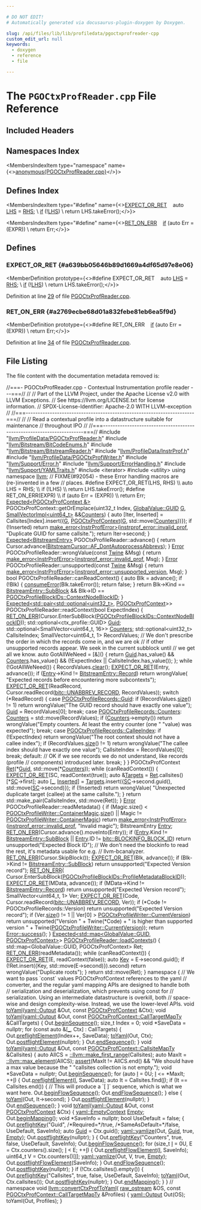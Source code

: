 ```yaml
---

# DO NOT EDIT!
# Automatically generated via docusaurus-plugin-doxygen by Doxygen.

slug: /api/files/lib/lib/profiledata/pgoctxprofreader-cpp
custom_edit_url: null
keywords:
  - doxygen
  - reference
  - file

---
```





# The `PGOCtxProfReader.cpp` File Reference

<DoxygenPage pluginConfig={pluginConfig}>



## Included Headers

<IncludesList>
<IncludesListItem
  filePath="llvm/ProfileData/PGOCtxProfReader.h"
  permalink="/docs/api/files/include/include/llvm/include/llvm/profiledata/pgoctxprofreader-h"
  isLocal="true" />
<IncludesListItem
  filePath="llvm/Bitstream/BitCodeEnums.h"
  permalink="/docs/api/files/include/include/llvm/include/llvm/bitstream/bitcodeenums-h"
  isLocal="true" />
<IncludesListItem
  filePath="llvm/Bitstream/BitstreamReader.h"
  permalink="/docs/api/files/include/include/llvm/include/llvm/bitstream/bitstreamreader-h"
  isLocal="true" />
<IncludesListItem
  filePath="llvm/ProfileData/InstrProf.h"
  permalink="/docs/api/files/include/include/llvm/include/llvm/profiledata/instrprof-h"
  isLocal="true" />
<IncludesListItem
  filePath="llvm/ProfileData/PGOCtxProfWriter.h"
  permalink="/docs/api/files/include/include/llvm/include/llvm/profiledata/pgoctxprofwriter-h"
  isLocal="true" />
<IncludesListItem
  filePath="llvm/Support/Error.h"
  permalink="/docs/api/files/include/include/llvm/include/llvm/support/error-h"
  isLocal="true" />
<IncludesListItem
  filePath="llvm/Support/ErrorHandling.h"
  permalink="/docs/api/files/include/include/llvm/include/llvm/support/errorhandling-h"
  isLocal="true" />
<IncludesListItem
  filePath="llvm/Support/YAMLTraits.h"
  permalink="/docs/api/files/include/include/llvm/include/llvm/support/yamltraits-h"
  isLocal="true" />
<IncludesListItem
  filePath="iterator"
  permalink=""
  isLocal="false" />
<IncludesListItem
  filePath="utility"
  permalink=""
  isLocal="false" />
</IncludesList>

## Namespaces Index

<MembersIndex>

<MembersIndexItem
  type="namespace"
  name={<><a href="/docs/api/namespaces/anonymous-pgoctxprofreader-cpp-">anonymous&#123;PGOCtxProfReader.cpp&#125;</a></>}>
</MembersIndexItem>

</MembersIndex>

## Defines Index

<MembersIndex>

<MembersIndexItem
  type="#define"
  name={<><a href="#a639bb05646b89d1669a4df65d97e8e06">EXPECT&#95;OR&#95;RET</a>&nbsp;&nbsp;&nbsp;  auto <a href="/docs/api/files/lib/lib/target/lib/target/x86/x86partialreduction-cpp/#a9e1483f7215664a2315c53c3558d9a8d">LHS</a> = <a href="/docs/api/files/lib/lib/target/lib/target/x86/x86partialreduction-cpp/#a87b8bfbbe9d8f7146d7f20a5fb42efd0">RHS</a>;                                                              \\
  <a href="/docs/api/files/lib/lib/passes/passbuilderbindings-cpp/#acdfbcf188e2d4a80837e89de2ccdffab">if</a> (!<a href="/docs/api/files/lib/lib/target/lib/target/x86/x86partialreduction-cpp/#a9e1483f7215664a2315c53c3558d9a8d">LHS</a>)                                                                    \\
    return LHS.takeError();</>}>
</MembersIndexItem>

<MembersIndexItem
  type="#define"
  name={<><a href="#a2769ecbe68d01a832febe81eb6ea5f9d">RET&#95;ON&#95;ERR</a>&nbsp;&nbsp;&nbsp;  <a href="/docs/api/files/lib/lib/passes/passbuilderbindings-cpp/#acdfbcf188e2d4a80837e89de2ccdffab">if</a> (auto Err = (EXPR))                                                       \\
    return Err;</>}>
</MembersIndexItem>

</MembersIndex>


<SectionDefinition>

## Defines

### EXPECT&#95;OR&#95;RET {#a639bb05646b89d1669a4df65d97e8e06}

<MemberDefinition
  prototype={<>#define EXPECT&#95;OR&#95;RET&nbsp;&nbsp;&nbsp;  auto <a href="/docs/api/files/lib/lib/target/lib/target/x86/x86partialreduction-cpp/#a9e1483f7215664a2315c53c3558d9a8d">LHS</a> = <a href="/docs/api/files/lib/lib/target/lib/target/x86/x86partialreduction-cpp/#a87b8bfbbe9d8f7146d7f20a5fb42efd0">RHS</a>;                                                              \\
  <a href="/docs/api/files/lib/lib/passes/passbuilderbindings-cpp/#acdfbcf188e2d4a80837e89de2ccdffab">if</a> (!<a href="/docs/api/files/lib/lib/target/lib/target/x86/x86partialreduction-cpp/#a9e1483f7215664a2315c53c3558d9a8d">LHS</a>)                                                                    \\
    return LHS.takeError();</>}>

Definition at line <a href="#l00029">29</a> of file <a href="/docs/api/files/lib/lib/profiledata/pgoctxprofreader-cpp">PGOCtxProfReader.cpp</a>.
</MemberDefinition>

### RET&#95;ON&#95;ERR {#a2769ecbe68d01a832febe81eb6ea5f9d}

<MemberDefinition
  prototype={<>#define RET&#95;ON&#95;ERR&nbsp;&nbsp;&nbsp;  <a href="/docs/api/files/lib/lib/passes/passbuilderbindings-cpp/#acdfbcf188e2d4a80837e89de2ccdffab">if</a> (auto Err = (EXPR))                                                       \\
    return Err;</>}>

Definition at line <a href="#l00034">34</a> of file <a href="/docs/api/files/lib/lib/profiledata/pgoctxprofreader-cpp">PGOCtxProfReader.cpp</a>.
</MemberDefinition>

</SectionDefinition>

## File Listing

The file content with the documentation metadata removed is:

<ProgramListing>

<Link id="l00001" /><CodeLine lineNumber="1"><span class="doxyHighlightComment">//===- PGOCtxProfReader.cpp - Contextual Instrumentation profile reader ---===//</span></CodeLine>
<Link id="l00002" /><CodeLine lineNumber="2"><span class="doxyHighlightComment">//</span></CodeLine>
<Link id="l00003" /><CodeLine lineNumber="3"><span class="doxyHighlightComment">// Part of the LLVM Project, under the Apache License v2.0 with LLVM Exceptions.</span></CodeLine>
<Link id="l00004" /><CodeLine lineNumber="4"><span class="doxyHighlightComment">// See https://llvm.org/LICENSE.txt for license information.</span></CodeLine>
<Link id="l00005" /><CodeLine lineNumber="5"><span class="doxyHighlightComment">// SPDX-License-Identifier: Apache-2.0 WITH LLVM-exception</span></CodeLine>
<Link id="l00006" /><CodeLine lineNumber="6"><span class="doxyHighlightComment">//</span></CodeLine>
<Link id="l00007" /><CodeLine lineNumber="7"><span class="doxyHighlightComment">//===----------------------------------------------------------------------===//</span></CodeLine>
<Link id="l00008" /><CodeLine lineNumber="8"><span class="doxyHighlightComment">//</span></CodeLine>
<Link id="l00009" /><CodeLine lineNumber="9"><span class="doxyHighlightComment">// Read a contextual profile into a datastructure suitable for maintenance</span></CodeLine>
<Link id="l00010" /><CodeLine lineNumber="10"><span class="doxyHighlightComment">// throughout IPO</span></CodeLine>
<Link id="l00011" /><CodeLine lineNumber="11"><span class="doxyHighlightComment">//</span></CodeLine>
<Link id="l00012" /><CodeLine lineNumber="12"><span class="doxyHighlightComment">//===----------------------------------------------------------------------===//</span></CodeLine>
<Link id="l00013" /><CodeLine lineNumber="13"></CodeLine>
<Link id="l00014" /><CodeLine lineNumber="14"><span class="doxyHighlightPreprocessor">#include &quot;<a href="/docs/api/files/include/include/llvm/include/llvm/profiledata/pgoctxprofreader-h">llvm/ProfileData/PGOCtxProfReader.h</a>&quot;</span></CodeLine>
<Link id="l00015" /><CodeLine lineNumber="15"><span class="doxyHighlightPreprocessor">#include &quot;<a href="/docs/api/files/include/include/llvm/include/llvm/bitstream/bitcodeenums-h">llvm/Bitstream/BitCodeEnums.h</a>&quot;</span></CodeLine>
<Link id="l00016" /><CodeLine lineNumber="16"><span class="doxyHighlightPreprocessor">#include &quot;<a href="/docs/api/files/include/include/llvm/include/llvm/bitstream/bitstreamreader-h">llvm/Bitstream/BitstreamReader.h</a>&quot;</span></CodeLine>
<Link id="l00017" /><CodeLine lineNumber="17"><span class="doxyHighlightPreprocessor">#include &quot;<a href="/docs/api/files/include/include/llvm/include/llvm/profiledata/instrprof-h">llvm/ProfileData/InstrProf.h</a>&quot;</span></CodeLine>
<Link id="l00018" /><CodeLine lineNumber="18"><span class="doxyHighlightPreprocessor">#include &quot;<a href="/docs/api/files/include/include/llvm/include/llvm/profiledata/pgoctxprofwriter-h">llvm/ProfileData/PGOCtxProfWriter.h</a>&quot;</span></CodeLine>
<Link id="l00019" /><CodeLine lineNumber="19"><span class="doxyHighlightPreprocessor">#include &quot;<a href="/docs/api/files/include/include/llvm/include/llvm/support/error-h">llvm/Support/Error.h</a>&quot;</span></CodeLine>
<Link id="l00020" /><CodeLine lineNumber="20"><span class="doxyHighlightPreprocessor">#include &quot;<a href="/docs/api/files/include/include/llvm/include/llvm/support/errorhandling-h">llvm/Support/ErrorHandling.h</a>&quot;</span></CodeLine>
<Link id="l00021" /><CodeLine lineNumber="21"><span class="doxyHighlightPreprocessor">#include &quot;<a href="/docs/api/files/include/include/llvm/include/llvm/support/yamltraits-h">llvm/Support/YAMLTraits.h</a>&quot;</span></CodeLine>
<Link id="l00022" /><CodeLine lineNumber="22"><span class="doxyHighlightPreprocessor">#include &lt;iterator&gt;</span></CodeLine>
<Link id="l00023" /><CodeLine lineNumber="23"><span class="doxyHighlightPreprocessor">#include &lt;utility&gt;</span></CodeLine>
<Link id="l00024" /><CodeLine lineNumber="24"></CodeLine>
<Link id="l00025" /><CodeLine lineNumber="25"><span class="doxyHighlightKeyword">using namespace </span><span class="doxyHighlight"><a href="/docs/api/namespaces/llvm">llvm</a>;</span></CodeLine>
<Link id="l00026" /><CodeLine lineNumber="26"></CodeLine>
<Link id="l00027" /><CodeLine lineNumber="27"><span class="doxyHighlightComment">// FIXME(#92054) - these Error handling macros are (re-)invented in a few</span></CodeLine>
<Link id="l00028" /><CodeLine lineNumber="28"><span class="doxyHighlightComment">// places.</span></CodeLine>
<Link id="l00029" /><CodeLine lineNumber="29" lineLink="#a639bb05646b89d1669a4df65d97e8e06"><span class="doxyHighlightPreprocessor">#define EXPECT&#95;OR&#95;RET(LHS, RHS)                                                \\</span></CodeLine>
<Link id="l00030" /><CodeLine lineNumber="30"><span class="doxyHighlightPreprocessor">  auto LHS = RHS;                                                              \\</span></CodeLine>
<Link id="l00031" /><CodeLine lineNumber="31"><span class="doxyHighlightPreprocessor">  if (!LHS)                                                                    \\</span></CodeLine>
<Link id="l00032" /><CodeLine lineNumber="32"><span class="doxyHighlightPreprocessor">    return LHS.takeError();</span></CodeLine>
<Link id="l00033" /><CodeLine lineNumber="33"></CodeLine>
<Link id="l00034" /><CodeLine lineNumber="34" lineLink="#a2769ecbe68d01a832febe81eb6ea5f9d"><span class="doxyHighlightPreprocessor">#define RET&#95;ON&#95;ERR(EXPR)                                                       \\</span></CodeLine>
<Link id="l00035" /><CodeLine lineNumber="35"><span class="doxyHighlightPreprocessor">  if (auto Err = (EXPR))                                                       \\</span></CodeLine>
<Link id="l00036" /><CodeLine lineNumber="36"><span class="doxyHighlightPreprocessor">    return Err;</span></CodeLine>
<Link id="l00037" /><CodeLine lineNumber="37"></CodeLine>
<Link id="l00038" /><CodeLine lineNumber="38"><span class="doxyHighlight"><a href="/docs/api/classes/llvm/expected">Expected&lt;PGOCtxProfContext &amp;&gt;</a></span></CodeLine>
<Link id="l00039" /><CodeLine lineNumber="39"><span class="doxyHighlight">PGOCtxProfContext::getOrEmplace(uint32&#95;t Index, <a href="/docs/api/classes/llvm/globalvalue/#a3af0428ec6e48cb2f05c199b7b9f7e07">GlobalValue::GUID</a> <a href="/docs/api/files/lib/lib/support/md5-cpp/#ad96b7cf3182ce2ba85e5a7a93b12c441">G</a>,</span></CodeLine>
<Link id="l00040" /><CodeLine lineNumber="40"><span class="doxyHighlight">                                <a href="/docs/api/classes/llvm/smallvectorimpl">SmallVectorImpl&lt;uint64&#95;t&gt;</a> &amp;&amp;<a href="/docs/api/namespaces/llvm/#af59335be18fa802d111a646be658b7d0a1825325dad32bd15f145220a44e0c010">Counters</a>) &#123;</span></CodeLine>
<Link id="l00041" /><CodeLine lineNumber="41"><span class="doxyHighlight">  </span><span class="doxyHighlightKeyword">auto</span><span class="doxyHighlight"> &#91;Iter, Inserted&#93; =</span></CodeLine>
<Link id="l00042" /><CodeLine lineNumber="42"><span class="doxyHighlight">      Callsites&#91;Index&#93;.insert(&#123;<a href="/docs/api/files/lib/lib/support/md5-cpp/#ad96b7cf3182ce2ba85e5a7a93b12c441">G</a>, <a href="/docs/api/classes/llvm/internal/indexnode/#a6b64dd80c6b11c12c92211770f6bb015">PGOCtxProfContext</a>(<a href="/docs/api/files/lib/lib/support/md5-cpp/#ad96b7cf3182ce2ba85e5a7a93b12c441">G</a>, std::move(<a href="/docs/api/namespaces/llvm/#af59335be18fa802d111a646be658b7d0a1825325dad32bd15f145220a44e0c010">Counters</a>))&#125;);</span></CodeLine>
<Link id="l00043" /><CodeLine lineNumber="43"><span class="doxyHighlight">  </span><span class="doxyHighlightKeywordFlow">if</span><span class="doxyHighlight"> (!Inserted)</span></CodeLine>
<Link id="l00044" /><CodeLine lineNumber="44"><span class="doxyHighlight">    </span><span class="doxyHighlightKeywordFlow">return</span><span class="doxyHighlight"> <a href="/docs/api/namespaces/llvm/#a9999bd897fc8a1648bd69b36fee2d357">make&#95;error&lt;InstrProfError&gt;</a>(<a href="/docs/api/namespaces/llvm/#aa218f6b22c8e271f5f9e92aa1fe51086aca78730e8bc0cd42986be66e3f0dc14c">instrprof&#95;error::invalid&#95;prof</a>,</span></CodeLine>
<Link id="l00045" /><CodeLine lineNumber="45"><span class="doxyHighlight">                                      </span><span class="doxyHighlightStringLiteral">&quot;Duplicate GUID for same callsite.&quot;</span><span class="doxyHighlight">);</span></CodeLine>
<Link id="l00046" /><CodeLine lineNumber="46"><span class="doxyHighlight">  </span><span class="doxyHighlightKeywordFlow">return</span><span class="doxyHighlight"> Iter-&gt;second;</span></CodeLine>
<Link id="l00047" /><CodeLine lineNumber="47"><span class="doxyHighlight">&#125;</span></CodeLine>
<Link id="l00048" /><CodeLine lineNumber="48"></CodeLine>
<Link id="l00049" /><CodeLine lineNumber="49"><span class="doxyHighlight"><a href="/docs/api/classes/llvm/expected">Expected&lt;BitstreamEntry&gt;</a> PGOCtxProfileReader::advance() &#123;</span></CodeLine>
<Link id="l00050" /><CodeLine lineNumber="50"><span class="doxyHighlight">  </span><span class="doxyHighlightKeywordFlow">return</span><span class="doxyHighlight"> Cursor.advance(<a href="/docs/api/classes/llvm/bitstreamcursor/#aa57605bf1cc8d80678df30809f88b773a5a16c31409f59d7c3dd21948608d204a">BitstreamCursor::AF&#95;DontAutoprocessAbbrevs</a>);</span></CodeLine>
<Link id="l00051" /><CodeLine lineNumber="51"><span class="doxyHighlight">&#125;</span></CodeLine>
<Link id="l00052" /><CodeLine lineNumber="52"></CodeLine>
<Link id="l00053" /><CodeLine lineNumber="53"><span class="doxyHighlight"><a href="/docs/api/classes/llvm/error">Error</a> PGOCtxProfileReader::wrongValue(</span><span class="doxyHighlightKeyword">const</span><span class="doxyHighlight"> <a href="/docs/api/classes/llvm/twine">Twine</a> &amp;Msg) &#123;</span></CodeLine>
<Link id="l00054" /><CodeLine lineNumber="54"><span class="doxyHighlight">  </span><span class="doxyHighlightKeywordFlow">return</span><span class="doxyHighlight"> <a href="/docs/api/namespaces/llvm/#a9999bd897fc8a1648bd69b36fee2d357">make&#95;error&lt;InstrProfError&gt;</a>(<a href="/docs/api/namespaces/llvm/#aa218f6b22c8e271f5f9e92aa1fe51086aca78730e8bc0cd42986be66e3f0dc14c">instrprof&#95;error::invalid&#95;prof</a>, Msg);</span></CodeLine>
<Link id="l00055" /><CodeLine lineNumber="55"><span class="doxyHighlight">&#125;</span></CodeLine>
<Link id="l00056" /><CodeLine lineNumber="56"></CodeLine>
<Link id="l00057" /><CodeLine lineNumber="57"><span class="doxyHighlight"><a href="/docs/api/classes/llvm/error">Error</a> PGOCtxProfileReader::unsupported(</span><span class="doxyHighlightKeyword">const</span><span class="doxyHighlight"> <a href="/docs/api/classes/llvm/twine">Twine</a> &amp;Msg) &#123;</span></CodeLine>
<Link id="l00058" /><CodeLine lineNumber="58"><span class="doxyHighlight">  </span><span class="doxyHighlightKeywordFlow">return</span><span class="doxyHighlight"> <a href="/docs/api/namespaces/llvm/#a9999bd897fc8a1648bd69b36fee2d357">make&#95;error&lt;InstrProfError&gt;</a>(<a href="/docs/api/namespaces/llvm/#aa218f6b22c8e271f5f9e92aa1fe51086a2af01f2c39c66a1641045dd660e839b5">instrprof&#95;error::unsupported&#95;version</a>, Msg);</span></CodeLine>
<Link id="l00059" /><CodeLine lineNumber="59"><span class="doxyHighlight">&#125;</span></CodeLine>
<Link id="l00060" /><CodeLine lineNumber="60"></CodeLine>
<Link id="l00061" /><CodeLine lineNumber="61"><span class="doxyHighlightKeywordType">bool</span><span class="doxyHighlight"> PGOCtxProfileReader::canReadContext() &#123;</span></CodeLine>
<Link id="l00062" /><CodeLine lineNumber="62"><span class="doxyHighlight">  </span><span class="doxyHighlightKeyword">auto</span><span class="doxyHighlight"> Blk = advance();</span></CodeLine>
<Link id="l00063" /><CodeLine lineNumber="63"><span class="doxyHighlight">  </span><span class="doxyHighlightKeywordFlow">if</span><span class="doxyHighlight"> (!Blk) &#123;</span></CodeLine>
<Link id="l00064" /><CodeLine lineNumber="64"><span class="doxyHighlight">    <a href="/docs/api/namespaces/llvm/#aee0e70be66536b9ef7b65ae2e5a45959">consumeError</a>(Blk.takeError());</span></CodeLine>
<Link id="l00065" /><CodeLine lineNumber="65"><span class="doxyHighlight">    </span><span class="doxyHighlightKeywordFlow">return</span><span class="doxyHighlight"> </span><span class="doxyHighlightKeyword">false</span><span class="doxyHighlight">;</span></CodeLine>
<Link id="l00066" /><CodeLine lineNumber="66"><span class="doxyHighlight">  &#125;</span></CodeLine>
<Link id="l00067" /><CodeLine lineNumber="67"><span class="doxyHighlight">  </span><span class="doxyHighlightKeywordFlow">return</span><span class="doxyHighlight"> Blk-&gt;Kind == <a href="/docs/api/structs/llvm/bitstreamentry/#aabd7d39bf1ac32328fce0cb152a9f1ceaac45aef6d995e5c810f2824a40fb1e2a">BitstreamEntry::SubBlock</a> &amp;&amp;</span></CodeLine>
<Link id="l00068" /><CodeLine lineNumber="68"><span class="doxyHighlight">         Blk-&gt;ID == <a href="/docs/api/namespaces/llvm/#af0a9d56757e26d5a3bd902f8ec1a1964a18ef24afd46cef21c4406c391b05f932">PGOCtxProfileBlockIDs::ContextNodeBlockID</a>;</span></CodeLine>
<Link id="l00069" /><CodeLine lineNumber="69"><span class="doxyHighlight">&#125;</span></CodeLine>
<Link id="l00070" /><CodeLine lineNumber="70"></CodeLine>
<Link id="l00071" /><CodeLine lineNumber="71"><span class="doxyHighlight"><a href="/docs/api/classes/llvm/expected">Expected&lt;std::pair&lt;std::optional&lt;uint32&#95;t&gt;</a>, <a href="/docs/api/classes/llvm/pgoctxprofcontext">PGOCtxProfContext</a>&gt;&gt;</span></CodeLine>
<Link id="l00072" /><CodeLine lineNumber="72"><span class="doxyHighlight">PGOCtxProfileReader::readContext(</span><span class="doxyHighlightKeywordType">bool</span><span class="doxyHighlight"> ExpectIndex) &#123;</span></CodeLine>
<Link id="l00073" /><CodeLine lineNumber="73"><span class="doxyHighlight">  <a href="#a2769ecbe68d01a832febe81eb6ea5f9d">RET&#95;ON&#95;ERR</a>(Cursor.EnterSubBlock(<a href="/docs/api/namespaces/llvm/#af0a9d56757e26d5a3bd902f8ec1a1964a18ef24afd46cef21c4406c391b05f932">PGOCtxProfileBlockIDs::ContextNodeBlockID</a>));</span></CodeLine>
<Link id="l00074" /><CodeLine lineNumber="74"></CodeLine>
<Link id="l00075" /><CodeLine lineNumber="75"><span class="doxyHighlight">  std::optional&lt;ctx&#95;profile::GUID&gt; <a href="/docs/api/namespaces/llvm/#af59335be18fa802d111a646be658b7d0acb957607a78494ea70db887d1463437c">Guid</a>;</span></CodeLine>
<Link id="l00076" /><CodeLine lineNumber="76"><span class="doxyHighlight">  std::optional&lt;SmallVector&lt;uint64&#95;t, 16&gt;&gt; <a href="/docs/api/namespaces/llvm/#af59335be18fa802d111a646be658b7d0a1825325dad32bd15f145220a44e0c010">Counters</a>;</span></CodeLine>
<Link id="l00077" /><CodeLine lineNumber="77"><span class="doxyHighlight">  std::optional&lt;uint32&#95;t&gt; CallsiteIndex;</span></CodeLine>
<Link id="l00078" /><CodeLine lineNumber="78"></CodeLine>
<Link id="l00079" /><CodeLine lineNumber="79"><span class="doxyHighlight">  SmallVector&lt;uint64&#95;t, 1&gt; RecordValues;</span></CodeLine>
<Link id="l00080" /><CodeLine lineNumber="80"></CodeLine>
<Link id="l00081" /><CodeLine lineNumber="81"><span class="doxyHighlight">  </span><span class="doxyHighlightComment">// We don&#39;t prescribe the order in which the records come in, and we are ok</span></CodeLine>
<Link id="l00082" /><CodeLine lineNumber="82"><span class="doxyHighlight">  </span><span class="doxyHighlightComment">// if other unsupported records appear. We seek in the current subblock until</span></CodeLine>
<Link id="l00083" /><CodeLine lineNumber="83"><span class="doxyHighlight">  </span><span class="doxyHighlightComment">// we get all we know.</span></CodeLine>
<Link id="l00084" /><CodeLine lineNumber="84"><span class="doxyHighlight">  </span><span class="doxyHighlightKeyword">auto</span><span class="doxyHighlight"> GotAllWeNeed = &#91;&amp;&#93;() &#123;</span></CodeLine>
<Link id="l00085" /><CodeLine lineNumber="85"><span class="doxyHighlight">    </span><span class="doxyHighlightKeywordFlow">return</span><span class="doxyHighlight"> <a href="/docs/api/namespaces/llvm/#af59335be18fa802d111a646be658b7d0acb957607a78494ea70db887d1463437c">Guid</a>.has&#95;value() &amp;&amp; <a href="/docs/api/namespaces/llvm/#af59335be18fa802d111a646be658b7d0a1825325dad32bd15f145220a44e0c010">Counters</a>.has&#95;value() &amp;&amp;</span></CodeLine>
<Link id="l00086" /><CodeLine lineNumber="86"><span class="doxyHighlight">           (!ExpectIndex || CallsiteIndex.has&#95;value());</span></CodeLine>
<Link id="l00087" /><CodeLine lineNumber="87"><span class="doxyHighlight">  &#125;;</span></CodeLine>
<Link id="l00088" /><CodeLine lineNumber="88"><span class="doxyHighlight">  </span><span class="doxyHighlightKeywordFlow">while</span><span class="doxyHighlight"> (!GotAllWeNeed()) &#123;</span></CodeLine>
<Link id="l00089" /><CodeLine lineNumber="89"><span class="doxyHighlight">    RecordValues.<a href="/docs/api/classes/llvm/smallvectorimpl/#aac0ea55010b7b1a301e65a0baea057aa">clear</a>();</span></CodeLine>
<Link id="l00090" /><CodeLine lineNumber="90"><span class="doxyHighlight">    <a href="#a639bb05646b89d1669a4df65d97e8e06">EXPECT&#95;OR&#95;RET</a>(Entry, advance());</span></CodeLine>
<Link id="l00091" /><CodeLine lineNumber="91"><span class="doxyHighlight">    </span><span class="doxyHighlightKeywordFlow">if</span><span class="doxyHighlight"> (<a href="/docs/api/namespaces/llvm/coff/#ae7629a0652411dc2be61aea4fee2b39caadd024eaaab0666500593f30456bbc43">Entry</a>-&gt;Kind != <a href="/docs/api/structs/llvm/bitstreamentry/#aabd7d39bf1ac32328fce0cb152a9f1cea05d3cc255293715b2712b9bbdfc6011c">BitstreamEntry::Record</a>)</span></CodeLine>
<Link id="l00092" /><CodeLine lineNumber="92"><span class="doxyHighlight">      </span><span class="doxyHighlightKeywordFlow">return</span><span class="doxyHighlight"> wrongValue(</span></CodeLine>
<Link id="l00093" /><CodeLine lineNumber="93"><span class="doxyHighlight">          </span><span class="doxyHighlightStringLiteral">&quot;Expected records before encountering more subcontexts&quot;</span><span class="doxyHighlight">);</span></CodeLine>
<Link id="l00094" /><CodeLine lineNumber="94"><span class="doxyHighlight">    <a href="#a639bb05646b89d1669a4df65d97e8e06">EXPECT&#95;OR&#95;RET</a>(ReadRecord,</span></CodeLine>
<Link id="l00095" /><CodeLine lineNumber="95"><span class="doxyHighlight">                  Cursor.readRecord(<a href="/docs/api/namespaces/llvm/bitc/#ab7a76f80792b96a4291e2d1dd1403887a5436567dadf1048914764efde6bcc891">bitc::UNABBREV&#95;RECORD</a>, RecordValues));</span></CodeLine>
<Link id="l00096" /><CodeLine lineNumber="96"><span class="doxyHighlight">    </span><span class="doxyHighlightKeywordFlow">switch</span><span class="doxyHighlight"> (&#42;ReadRecord) &#123;</span></CodeLine>
<Link id="l00097" /><CodeLine lineNumber="97"><span class="doxyHighlight">    </span><span class="doxyHighlightKeywordFlow">case</span><span class="doxyHighlight"> <a href="/docs/api/namespaces/llvm/#af59335be18fa802d111a646be658b7d0acb957607a78494ea70db887d1463437c">PGOCtxProfileRecords::Guid</a>:</span></CodeLine>
<Link id="l00098" /><CodeLine lineNumber="98"><span class="doxyHighlight">      </span><span class="doxyHighlightKeywordFlow">if</span><span class="doxyHighlight"> (RecordValues.<a href="/docs/api/classes/llvm/smallvectortemplatecommon/#a1c479a8c434377c2b8cb056bdfdfc201">size</a>() != 1)</span></CodeLine>
<Link id="l00099" /><CodeLine lineNumber="99"><span class="doxyHighlight">        </span><span class="doxyHighlightKeywordFlow">return</span><span class="doxyHighlight"> wrongValue(</span><span class="doxyHighlightStringLiteral">&quot;The GUID record should have exactly one value&quot;</span><span class="doxyHighlight">);</span></CodeLine>
<Link id="l00100" /><CodeLine lineNumber="100"><span class="doxyHighlight">      <a href="/docs/api/namespaces/llvm/#af59335be18fa802d111a646be658b7d0acb957607a78494ea70db887d1463437c">Guid</a> = RecordValues&#91;0&#93;;</span></CodeLine>
<Link id="l00101" /><CodeLine lineNumber="101"><span class="doxyHighlight">      </span><span class="doxyHighlightKeywordFlow">break</span><span class="doxyHighlight">;</span></CodeLine>
<Link id="l00102" /><CodeLine lineNumber="102"><span class="doxyHighlight">    </span><span class="doxyHighlightKeywordFlow">case</span><span class="doxyHighlight"> <a href="/docs/api/namespaces/llvm/#af59335be18fa802d111a646be658b7d0a1825325dad32bd15f145220a44e0c010">PGOCtxProfileRecords::Counters</a>:</span></CodeLine>
<Link id="l00103" /><CodeLine lineNumber="103"><span class="doxyHighlight">      <a href="/docs/api/namespaces/llvm/#af59335be18fa802d111a646be658b7d0a1825325dad32bd15f145220a44e0c010">Counters</a> = std::move(RecordValues);</span></CodeLine>
<Link id="l00104" /><CodeLine lineNumber="104"><span class="doxyHighlight">      </span><span class="doxyHighlightKeywordFlow">if</span><span class="doxyHighlight"> (<a href="/docs/api/namespaces/llvm/#af59335be18fa802d111a646be658b7d0a1825325dad32bd15f145220a44e0c010">Counters</a>-&gt;empty())</span></CodeLine>
<Link id="l00105" /><CodeLine lineNumber="105"><span class="doxyHighlight">        </span><span class="doxyHighlightKeywordFlow">return</span><span class="doxyHighlight"> wrongValue(</span><span class="doxyHighlightStringLiteral">&quot;Empty counters. At least the entry counter (one &quot;</span></CodeLine>
<Link id="l00106" /><CodeLine lineNumber="106"><span class="doxyHighlight">                          </span><span class="doxyHighlightStringLiteral">&quot;value) was expected&quot;</span><span class="doxyHighlight">);</span></CodeLine>
<Link id="l00107" /><CodeLine lineNumber="107"><span class="doxyHighlight">      </span><span class="doxyHighlightKeywordFlow">break</span><span class="doxyHighlight">;</span></CodeLine>
<Link id="l00108" /><CodeLine lineNumber="108"><span class="doxyHighlight">    </span><span class="doxyHighlightKeywordFlow">case</span><span class="doxyHighlight"> <a href="/docs/api/namespaces/llvm/#af59335be18fa802d111a646be658b7d0a600cb28fa209fd6a46efb849315390f5">PGOCtxProfileRecords::CalleeIndex</a>:</span></CodeLine>
<Link id="l00109" /><CodeLine lineNumber="109"><span class="doxyHighlight">      </span><span class="doxyHighlightKeywordFlow">if</span><span class="doxyHighlight"> (!ExpectIndex)</span></CodeLine>
<Link id="l00110" /><CodeLine lineNumber="110"><span class="doxyHighlight">        </span><span class="doxyHighlightKeywordFlow">return</span><span class="doxyHighlight"> wrongValue(</span><span class="doxyHighlightStringLiteral">&quot;The root context should not have a callee index&quot;</span><span class="doxyHighlight">);</span></CodeLine>
<Link id="l00111" /><CodeLine lineNumber="111"><span class="doxyHighlight">      </span><span class="doxyHighlightKeywordFlow">if</span><span class="doxyHighlight"> (RecordValues.<a href="/docs/api/classes/llvm/smallvectortemplatecommon/#a1c479a8c434377c2b8cb056bdfdfc201">size</a>() != 1)</span></CodeLine>
<Link id="l00112" /><CodeLine lineNumber="112"><span class="doxyHighlight">        </span><span class="doxyHighlightKeywordFlow">return</span><span class="doxyHighlight"> wrongValue(</span><span class="doxyHighlightStringLiteral">&quot;The callee index should have exactly one value&quot;</span><span class="doxyHighlight">);</span></CodeLine>
<Link id="l00113" /><CodeLine lineNumber="113"><span class="doxyHighlight">      CallsiteIndex = RecordValues&#91;0&#93;;</span></CodeLine>
<Link id="l00114" /><CodeLine lineNumber="114"><span class="doxyHighlight">      </span><span class="doxyHighlightKeywordFlow">break</span><span class="doxyHighlight">;</span></CodeLine>
<Link id="l00115" /><CodeLine lineNumber="115"><span class="doxyHighlight">    </span><span class="doxyHighlightKeywordFlow">default</span><span class="doxyHighlight">:</span></CodeLine>
<Link id="l00116" /><CodeLine lineNumber="116"><span class="doxyHighlight">      </span><span class="doxyHighlightComment">// OK if we see records we do not understand, like records (profile</span></CodeLine>
<Link id="l00117" /><CodeLine lineNumber="117"><span class="doxyHighlight">      </span><span class="doxyHighlightComment">// components) introduced later.</span></CodeLine>
<Link id="l00118" /><CodeLine lineNumber="118"><span class="doxyHighlight">      </span><span class="doxyHighlightKeywordFlow">break</span><span class="doxyHighlight">;</span></CodeLine>
<Link id="l00119" /><CodeLine lineNumber="119"><span class="doxyHighlight">    &#125;</span></CodeLine>
<Link id="l00120" /><CodeLine lineNumber="120"><span class="doxyHighlight">  &#125;</span></CodeLine>
<Link id="l00121" /><CodeLine lineNumber="121"></CodeLine>
<Link id="l00122" /><CodeLine lineNumber="122"><span class="doxyHighlight">  PGOCtxProfContext <a href="/docs/api/namespaces/llvm/mipsisd/#a422daf9aa810935178671306b651d69ba366e1eac31eeb1a1892d62ccfc0c8cf8">Ret</a>(&#42;<a href="/docs/api/namespaces/llvm/#af59335be18fa802d111a646be658b7d0acb957607a78494ea70db887d1463437c">Guid</a>, std::move(&#42;<a href="/docs/api/namespaces/llvm/#af59335be18fa802d111a646be658b7d0a1825325dad32bd15f145220a44e0c010">Counters</a>));</span></CodeLine>
<Link id="l00123" /><CodeLine lineNumber="123"></CodeLine>
<Link id="l00124" /><CodeLine lineNumber="124"><span class="doxyHighlight">  </span><span class="doxyHighlightKeywordFlow">while</span><span class="doxyHighlight"> (canReadContext()) &#123;</span></CodeLine>
<Link id="l00125" /><CodeLine lineNumber="125"><span class="doxyHighlight">    <a href="#a639bb05646b89d1669a4df65d97e8e06">EXPECT&#95;OR&#95;RET</a>(SC, readContext(</span><span class="doxyHighlightKeyword">true</span><span class="doxyHighlight">));</span></CodeLine>
<Link id="l00126" /><CodeLine lineNumber="126"><span class="doxyHighlight">    </span><span class="doxyHighlightKeyword">auto</span><span class="doxyHighlight"> &amp;<a href="/docs/api/namespaces/anonymous-textstubv5-cpp-/#ad2f3f81faa370c8bf9a1f81612c90adfa1eb7e8cfb9fedbbf4d8f497fed784976">Targets</a> = <a href="/docs/api/namespaces/llvm/mipsisd/#a422daf9aa810935178671306b651d69ba366e1eac31eeb1a1892d62ccfc0c8cf8">Ret</a>.callsites()&#91;&#42;<a href="/docs/api/namespaces/llvm/ppcisd/#ad1c32e5bb1cb213fb836bc3d221e4f19a2ae057e4de45c51c89b7e5dc5053df62">SC</a>-&gt;first&#93;;</span></CodeLine>
<Link id="l00127" /><CodeLine lineNumber="127"><span class="doxyHighlight">    </span><span class="doxyHighlightKeyword">auto</span><span class="doxyHighlight"> &#91;<a href="/docs/api/files/lib/lib/target/lib/target/hexagon/lib/target/hexagon/mctargetdesc/hexagonmccodeemitter-cpp/#ae4dfd7b0d66121016d6466d2ff10e8ba">&#95;</a>, <a href="/docs/api/namespaces/llvm/logicalview/#a9696bc411b0a7022c2cc78bff5173cefa157d034f9c98a305eb73776582550027">Inserted</a>&#93; =</span></CodeLine>
<Link id="l00128" /><CodeLine lineNumber="128"><span class="doxyHighlight">        <a href="/docs/api/namespaces/anonymous-textstubv5-cpp-/#ad2f3f81faa370c8bf9a1f81612c90adfa1eb7e8cfb9fedbbf4d8f497fed784976">Targets</a>.insert(&#123;<a href="/docs/api/namespaces/llvm/ppcisd/#ad1c32e5bb1cb213fb836bc3d221e4f19a2ae057e4de45c51c89b7e5dc5053df62">SC</a>-&gt;second.guid(), std::move(<a href="/docs/api/namespaces/llvm/ppcisd/#ad1c32e5bb1cb213fb836bc3d221e4f19a2ae057e4de45c51c89b7e5dc5053df62">SC</a>-&gt;second)&#125;);</span></CodeLine>
<Link id="l00129" /><CodeLine lineNumber="129"><span class="doxyHighlight">    </span><span class="doxyHighlightKeywordFlow">if</span><span class="doxyHighlight"> (!Inserted)</span></CodeLine>
<Link id="l00130" /><CodeLine lineNumber="130"><span class="doxyHighlight">      </span><span class="doxyHighlightKeywordFlow">return</span><span class="doxyHighlight"> wrongValue(</span></CodeLine>
<Link id="l00131" /><CodeLine lineNumber="131"><span class="doxyHighlight">          </span><span class="doxyHighlightStringLiteral">&quot;Unexpected duplicate target (callee) at the same callsite.&quot;</span><span class="doxyHighlight">);</span></CodeLine>
<Link id="l00132" /><CodeLine lineNumber="132"><span class="doxyHighlight">  &#125;</span></CodeLine>
<Link id="l00133" /><CodeLine lineNumber="133"><span class="doxyHighlight">  </span><span class="doxyHighlightKeywordFlow">return</span><span class="doxyHighlight"> std::make&#95;pair(CallsiteIndex, std::move(Ret));</span></CodeLine>
<Link id="l00134" /><CodeLine lineNumber="134"><span class="doxyHighlight">&#125;</span></CodeLine>
<Link id="l00135" /><CodeLine lineNumber="135"></CodeLine>
<Link id="l00136" /><CodeLine lineNumber="136"><span class="doxyHighlight"><a href="/docs/api/classes/llvm/error">Error</a> PGOCtxProfileReader::readMetadata() &#123;</span></CodeLine>
<Link id="l00137" /><CodeLine lineNumber="137"><span class="doxyHighlight">  </span><span class="doxyHighlightKeywordFlow">if</span><span class="doxyHighlight"> (Magic.size() &lt; <a href="/docs/api/classes/llvm/pgoctxprofilewriter/#a655e5b7398d33b96fb414894717f2d96">PGOCtxProfileWriter::ContainerMagic</a>.<a href="/docs/api/classes/llvm/stringref/#a5db9240c74644c67759dd0f901fc3c7d">size</a>() ||</span></CodeLine>
<Link id="l00138" /><CodeLine lineNumber="138"><span class="doxyHighlight">      Magic != <a href="/docs/api/classes/llvm/pgoctxprofilewriter/#a655e5b7398d33b96fb414894717f2d96">PGOCtxProfileWriter::ContainerMagic</a>)</span></CodeLine>
<Link id="l00139" /><CodeLine lineNumber="139"><span class="doxyHighlight">    </span><span class="doxyHighlightKeywordFlow">return</span><span class="doxyHighlight"> <a href="/docs/api/namespaces/llvm/#a9999bd897fc8a1648bd69b36fee2d357">make&#95;error&lt;InstrProfError&gt;</a>(<a href="/docs/api/namespaces/llvm/#aa218f6b22c8e271f5f9e92aa1fe51086aca78730e8bc0cd42986be66e3f0dc14c">instrprof&#95;error::invalid&#95;prof</a>,</span></CodeLine>
<Link id="l00140" /><CodeLine lineNumber="140"><span class="doxyHighlight">                                      </span><span class="doxyHighlightStringLiteral">&quot;Invalid magic&quot;</span><span class="doxyHighlight">);</span></CodeLine>
<Link id="l00141" /><CodeLine lineNumber="141"></CodeLine>
<Link id="l00142" /><CodeLine lineNumber="142"><span class="doxyHighlight">  BitstreamEntry <a href="/docs/api/namespaces/llvm/coff/#ae7629a0652411dc2be61aea4fee2b39caadd024eaaab0666500593f30456bbc43">Entry</a>;</span></CodeLine>
<Link id="l00143" /><CodeLine lineNumber="143"><span class="doxyHighlight">  <a href="#a2769ecbe68d01a832febe81eb6ea5f9d">RET&#95;ON&#95;ERR</a>(Cursor.advance().moveInto(Entry));</span></CodeLine>
<Link id="l00144" /><CodeLine lineNumber="144"><span class="doxyHighlight">  </span><span class="doxyHighlightKeywordFlow">if</span><span class="doxyHighlight"> (<a href="/docs/api/namespaces/llvm/coff/#ae7629a0652411dc2be61aea4fee2b39caadd024eaaab0666500593f30456bbc43">Entry</a>.Kind != <a href="/docs/api/structs/llvm/bitstreamentry/#aabd7d39bf1ac32328fce0cb152a9f1ceaac45aef6d995e5c810f2824a40fb1e2a">BitstreamEntry::SubBlock</a> ||</span></CodeLine>
<Link id="l00145" /><CodeLine lineNumber="145"><span class="doxyHighlight">      <a href="/docs/api/namespaces/llvm/coff/#ae7629a0652411dc2be61aea4fee2b39caadd024eaaab0666500593f30456bbc43">Entry</a>.ID != <a href="/docs/api/namespaces/llvm/bitc/#a8cd4dd534ba6c31e93a88ca286c4f0e5a9c269366c4dc4af235c9bb24fa46f915">bitc::BLOCKINFO&#95;BLOCK&#95;ID</a>)</span></CodeLine>
<Link id="l00146" /><CodeLine lineNumber="146"><span class="doxyHighlight">    </span><span class="doxyHighlightKeywordFlow">return</span><span class="doxyHighlight"> unsupported(</span><span class="doxyHighlightStringLiteral">&quot;Expected Block ID&quot;</span><span class="doxyHighlight">);</span></CodeLine>
<Link id="l00147" /><CodeLine lineNumber="147"><span class="doxyHighlight">  </span><span class="doxyHighlightComment">// We don&#39;t need the blockinfo to read the rest, it&#39;s metadata usable for e.g.</span></CodeLine>
<Link id="l00148" /><CodeLine lineNumber="148"><span class="doxyHighlight">  </span><span class="doxyHighlightComment">// llvm-bcanalyzer.</span></CodeLine>
<Link id="l00149" /><CodeLine lineNumber="149"><span class="doxyHighlight">  <a href="#a2769ecbe68d01a832febe81eb6ea5f9d">RET&#95;ON&#95;ERR</a>(Cursor.SkipBlock());</span></CodeLine>
<Link id="l00150" /><CodeLine lineNumber="150"></CodeLine>
<Link id="l00151" /><CodeLine lineNumber="151"><span class="doxyHighlight">  <a href="#a639bb05646b89d1669a4df65d97e8e06">EXPECT&#95;OR&#95;RET</a>(Blk, advance());</span></CodeLine>
<Link id="l00152" /><CodeLine lineNumber="152"><span class="doxyHighlight">  </span><span class="doxyHighlightKeywordFlow">if</span><span class="doxyHighlight"> (Blk-&gt;Kind != <a href="/docs/api/structs/llvm/bitstreamentry/#aabd7d39bf1ac32328fce0cb152a9f1ceaac45aef6d995e5c810f2824a40fb1e2a">BitstreamEntry::SubBlock</a>)</span></CodeLine>
<Link id="l00153" /><CodeLine lineNumber="153"><span class="doxyHighlight">    </span><span class="doxyHighlightKeywordFlow">return</span><span class="doxyHighlight"> unsupported(</span><span class="doxyHighlightStringLiteral">&quot;Expected Version record&quot;</span><span class="doxyHighlight">);</span></CodeLine>
<Link id="l00154" /><CodeLine lineNumber="154"><span class="doxyHighlight">  <a href="#a2769ecbe68d01a832febe81eb6ea5f9d">RET&#95;ON&#95;ERR</a>(</span></CodeLine>
<Link id="l00155" /><CodeLine lineNumber="155"><span class="doxyHighlight">      Cursor.EnterSubBlock(<a href="/docs/api/namespaces/llvm/#af0a9d56757e26d5a3bd902f8ec1a1964ad620c73a18ab95fc44362e02508ee2be">PGOCtxProfileBlockIDs::ProfileMetadataBlockID</a>));</span></CodeLine>
<Link id="l00156" /><CodeLine lineNumber="156"><span class="doxyHighlight">  <a href="#a639bb05646b89d1669a4df65d97e8e06">EXPECT&#95;OR&#95;RET</a>(MData, advance());</span></CodeLine>
<Link id="l00157" /><CodeLine lineNumber="157"><span class="doxyHighlight">  </span><span class="doxyHighlightKeywordFlow">if</span><span class="doxyHighlight"> (MData-&gt;Kind != <a href="/docs/api/structs/llvm/bitstreamentry/#aabd7d39bf1ac32328fce0cb152a9f1cea05d3cc255293715b2712b9bbdfc6011c">BitstreamEntry::Record</a>)</span></CodeLine>
<Link id="l00158" /><CodeLine lineNumber="158"><span class="doxyHighlight">    </span><span class="doxyHighlightKeywordFlow">return</span><span class="doxyHighlight"> unsupported(</span><span class="doxyHighlightStringLiteral">&quot;Expected Version record&quot;</span><span class="doxyHighlight">);</span></CodeLine>
<Link id="l00159" /><CodeLine lineNumber="159"></CodeLine>
<Link id="l00160" /><CodeLine lineNumber="160"><span class="doxyHighlight">  SmallVector&lt;uint64&#95;t, 1&gt; Ver;</span></CodeLine>
<Link id="l00161" /><CodeLine lineNumber="161"><span class="doxyHighlight">  <a href="#a639bb05646b89d1669a4df65d97e8e06">EXPECT&#95;OR&#95;RET</a>(Code, Cursor.readRecord(<a href="/docs/api/namespaces/llvm/bitc/#ab7a76f80792b96a4291e2d1dd1403887a5436567dadf1048914764efde6bcc891">bitc::UNABBREV&#95;RECORD</a>, Ver));</span></CodeLine>
<Link id="l00162" /><CodeLine lineNumber="162"><span class="doxyHighlight">  </span><span class="doxyHighlightKeywordFlow">if</span><span class="doxyHighlight"> (&#42;Code != PGOCtxProfileRecords::Version)</span></CodeLine>
<Link id="l00163" /><CodeLine lineNumber="163"><span class="doxyHighlight">    </span><span class="doxyHighlightKeywordFlow">return</span><span class="doxyHighlight"> unsupported(</span><span class="doxyHighlightStringLiteral">&quot;Expected Version record&quot;</span><span class="doxyHighlight">);</span></CodeLine>
<Link id="l00164" /><CodeLine lineNumber="164"><span class="doxyHighlight">  </span><span class="doxyHighlightKeywordFlow">if</span><span class="doxyHighlight"> (Ver.<a href="/docs/api/classes/llvm/smallvectortemplatecommon/#a1c479a8c434377c2b8cb056bdfdfc201">size</a>() != 1 || Ver&#91;0&#93; &gt; <a href="/docs/api/classes/llvm/pgoctxprofilewriter/#a5085a773e7301c23235738d9cd38ef11">PGOCtxProfileWriter::CurrentVersion</a>)</span></CodeLine>
<Link id="l00165" /><CodeLine lineNumber="165"><span class="doxyHighlight">    </span><span class="doxyHighlightKeywordFlow">return</span><span class="doxyHighlight"> unsupported(</span><span class="doxyHighlightStringLiteral">&quot;Version &quot;</span><span class="doxyHighlight"> + Twine(&#42;Code) +</span></CodeLine>
<Link id="l00166" /><CodeLine lineNumber="166"><span class="doxyHighlight">                       </span><span class="doxyHighlightStringLiteral">&quot; is higher than supported version &quot;</span><span class="doxyHighlight"> +</span></CodeLine>
<Link id="l00167" /><CodeLine lineNumber="167"><span class="doxyHighlight">                       Twine(<a href="/docs/api/classes/llvm/pgoctxprofilewriter/#a5085a773e7301c23235738d9cd38ef11">PGOCtxProfileWriter::CurrentVersion</a>));</span></CodeLine>
<Link id="l00168" /><CodeLine lineNumber="168"><span class="doxyHighlight">  </span><span class="doxyHighlightKeywordFlow">return</span><span class="doxyHighlight"> <a href="/docs/api/classes/llvm/error/#a4dfd0813c3d0e0a30439b5a3e9196b59">Error::success</a>();</span></CodeLine>
<Link id="l00169" /><CodeLine lineNumber="169"><span class="doxyHighlight">&#125;</span></CodeLine>
<Link id="l00170" /><CodeLine lineNumber="170"></CodeLine>
<Link id="l00171" /><CodeLine lineNumber="171"><span class="doxyHighlight"><a href="/docs/api/classes/llvm/expected">Expected&lt;std::map&lt;GlobalValue::GUID, PGOCtxProfContext&gt;</a>&gt;</span></CodeLine>
<Link id="l00172" /><CodeLine lineNumber="172" lineLink="/docs/api/classes/llvm/pgoctxprofilereader/#a77404104d3023855650e4348186034e9"><span class="doxyHighlight"><a href="/docs/api/classes/llvm/pgoctxprofilereader/#a77404104d3023855650e4348186034e9">PGOCtxProfileReader::loadContexts</a>() &#123;</span></CodeLine>
<Link id="l00173" /><CodeLine lineNumber="173"><span class="doxyHighlight">  std::map&lt;GlobalValue::GUID, PGOCtxProfContext&gt; Ret;</span></CodeLine>
<Link id="l00174" /><CodeLine lineNumber="174"><span class="doxyHighlight">  <a href="#a2769ecbe68d01a832febe81eb6ea5f9d">RET&#95;ON&#95;ERR</a>(readMetadata());</span></CodeLine>
<Link id="l00175" /><CodeLine lineNumber="175"><span class="doxyHighlight">  </span><span class="doxyHighlightKeywordFlow">while</span><span class="doxyHighlight"> (canReadContext()) &#123;</span></CodeLine>
<Link id="l00176" /><CodeLine lineNumber="176"><span class="doxyHighlight">    <a href="#a639bb05646b89d1669a4df65d97e8e06">EXPECT&#95;OR&#95;RET</a>(E, readContext(</span><span class="doxyHighlightKeyword">false</span><span class="doxyHighlight">));</span></CodeLine>
<Link id="l00177" /><CodeLine lineNumber="177"><span class="doxyHighlight">    </span><span class="doxyHighlightKeyword">auto</span><span class="doxyHighlight"> <a href="/docs/api/namespaces/llvm/#a98c6256d0644613c6b5b3e2ef06ef5ce">Key</a> = E-&gt;second.guid();</span></CodeLine>
<Link id="l00178" /><CodeLine lineNumber="178"><span class="doxyHighlight">    </span><span class="doxyHighlightKeywordFlow">if</span><span class="doxyHighlight"> (!Ret.insert(&#123;Key, std::move(E-&gt;second)&#125;).second)</span></CodeLine>
<Link id="l00179" /><CodeLine lineNumber="179"><span class="doxyHighlight">      </span><span class="doxyHighlightKeywordFlow">return</span><span class="doxyHighlight"> wrongValue(</span><span class="doxyHighlightStringLiteral">&quot;Duplicate roots&quot;</span><span class="doxyHighlight">);</span></CodeLine>
<Link id="l00180" /><CodeLine lineNumber="180"><span class="doxyHighlight">  &#125;</span></CodeLine>
<Link id="l00181" /><CodeLine lineNumber="181"><span class="doxyHighlight">  </span><span class="doxyHighlightKeywordFlow">return</span><span class="doxyHighlight"> std::move(Ret);</span></CodeLine>
<Link id="l00182" /><CodeLine lineNumber="182"><span class="doxyHighlight">&#125;</span></CodeLine>
<Link id="l00183" /><CodeLine lineNumber="183"></CodeLine>
<Link id="l00184" /><CodeLine lineNumber="184" lineLink="/docs/api/namespaces/anonymous-pgoctxprofreader-cpp-"><span class="doxyHighlightKeyword">namespace </span><span class="doxyHighlight">&#123;</span></CodeLine>
<Link id="l00185" /><CodeLine lineNumber="185"><span class="doxyHighlightComment">// We want to pass &#96;const&#96; values PGOCtxProfContext references to the yaml</span></CodeLine>
<Link id="l00186" /><CodeLine lineNumber="186"><span class="doxyHighlightComment">// converter, and the regular yaml mapping APIs are designed to handle both</span></CodeLine>
<Link id="l00187" /><CodeLine lineNumber="187"><span class="doxyHighlightComment">// serialization and deserialization, which prevents using const for</span></CodeLine>
<Link id="l00188" /><CodeLine lineNumber="188"><span class="doxyHighlightComment">// serialization. Using an intermediate datastructure is overkill, both</span></CodeLine>
<Link id="l00189" /><CodeLine lineNumber="189"><span class="doxyHighlightComment">// space-wise and design complexity-wise. Instead, we use the lower-level APIs.</span></CodeLine>
<Link id="l00190" /><CodeLine lineNumber="190"><span class="doxyHighlightKeywordType">void</span><span class="doxyHighlight"> <a href="/docs/api/namespaces/anonymous-pgoctxprofreader-cpp-/#adbbd2ec36cbfb0867c1747b2c445fe41">toYaml</a>(<a href="/docs/api/classes/llvm/yaml/output">yaml::Output</a> &amp;Out, </span><span class="doxyHighlightKeyword">const</span><span class="doxyHighlight"> <a href="/docs/api/classes/llvm/pgoctxprofcontext">PGOCtxProfContext</a> &amp;Ctx);</span></CodeLine>
<Link id="l00191" /><CodeLine lineNumber="191"></CodeLine>
<Link id="l00192" /><CodeLine lineNumber="192" lineLink="/docs/api/namespaces/anonymous-pgoctxprofreader-cpp-/#a857d77a5beee71976041ebb6050964df"><span class="doxyHighlightKeywordType">void</span><span class="doxyHighlight"> <a href="/docs/api/namespaces/anonymous-pgoctxprofreader-cpp-/#adbbd2ec36cbfb0867c1747b2c445fe41">toYaml</a>(<a href="/docs/api/classes/llvm/yaml/output">yaml::Output</a> &amp;Out,</span></CodeLine>
<Link id="l00193" /><CodeLine lineNumber="193"><span class="doxyHighlight">            </span><span class="doxyHighlightKeyword">const</span><span class="doxyHighlight"> <a href="/docs/api/classes/llvm/pgoctxprofcontext/#afe49915d2374d86f45b65d4bbc8f7208">PGOCtxProfContext::CallTargetMapTy</a> &amp;CallTargets) &#123;</span></CodeLine>
<Link id="l00194" /><CodeLine lineNumber="194"><span class="doxyHighlight">  Out.<a href="/docs/api/classes/llvm/yaml/output/#adde9c3fc450771029f34a619f65e65b7">beginSequence</a>();</span></CodeLine>
<Link id="l00195" /><CodeLine lineNumber="195"><span class="doxyHighlight">  </span><span class="doxyHighlightKeywordType">size&#95;t</span><span class="doxyHighlight"> Index = 0;</span></CodeLine>
<Link id="l00196" /><CodeLine lineNumber="196"><span class="doxyHighlight">  </span><span class="doxyHighlightKeywordType">void</span><span class="doxyHighlight"> &#42;SaveData = </span><span class="doxyHighlightKeyword">nullptr</span><span class="doxyHighlight">;</span></CodeLine>
<Link id="l00197" /><CodeLine lineNumber="197"><span class="doxyHighlight">  </span><span class="doxyHighlightKeywordFlow">for</span><span class="doxyHighlight"> (</span><span class="doxyHighlightKeyword">const</span><span class="doxyHighlight"> </span><span class="doxyHighlightKeyword">auto</span><span class="doxyHighlight"> &amp;&#91;<a href="/docs/api/files/lib/lib/target/lib/target/hexagon/lib/target/hexagon/mctargetdesc/hexagonmccodeemitter-cpp/#ae4dfd7b0d66121016d6466d2ff10e8ba">&#95;</a>, Ctx&#93; : CallTargets) &#123;</span></CodeLine>
<Link id="l00198" /><CodeLine lineNumber="198"><span class="doxyHighlight">    Out.<a href="/docs/api/classes/llvm/yaml/output/#ac1466a7db8fbbbe149c573d5a90c1a9e">preflightElement</a>(Index++, SaveData);</span></CodeLine>
<Link id="l00199" /><CodeLine lineNumber="199"><span class="doxyHighlight">    <a href="/docs/api/namespaces/anonymous-pgoctxprofreader-cpp-/#adbbd2ec36cbfb0867c1747b2c445fe41">toYaml</a>(Out, Ctx);</span></CodeLine>
<Link id="l00200" /><CodeLine lineNumber="200"><span class="doxyHighlight">    Out.<a href="/docs/api/classes/llvm/yaml/output/#a3c768e4ecf23529edbb8601b95f72d50">postflightElement</a>(</span><span class="doxyHighlightKeyword">nullptr</span><span class="doxyHighlight">);</span></CodeLine>
<Link id="l00201" /><CodeLine lineNumber="201"><span class="doxyHighlight">  &#125;</span></CodeLine>
<Link id="l00202" /><CodeLine lineNumber="202"><span class="doxyHighlight">  Out.<a href="/docs/api/classes/llvm/yaml/output/#acf4afa1205c69d3ef49a2fbb1161db6d">endSequence</a>();</span></CodeLine>
<Link id="l00203" /><CodeLine lineNumber="203"><span class="doxyHighlight">&#125;</span></CodeLine>
<Link id="l00204" /><CodeLine lineNumber="204"></CodeLine>
<Link id="l00205" /><CodeLine lineNumber="205" lineLink="/docs/api/namespaces/anonymous-pgoctxprofreader-cpp-/#a692f874e5ade7c6b3c0dcb244870bcb3"><span class="doxyHighlightKeywordType">void</span><span class="doxyHighlight"> <a href="/docs/api/namespaces/anonymous-pgoctxprofreader-cpp-/#adbbd2ec36cbfb0867c1747b2c445fe41">toYaml</a>(<a href="/docs/api/classes/llvm/yaml/output">yaml::Output</a> &amp;Out,</span></CodeLine>
<Link id="l00206" /><CodeLine lineNumber="206"><span class="doxyHighlight">            </span><span class="doxyHighlightKeyword">const</span><span class="doxyHighlight"> <a href="/docs/api/classes/llvm/pgoctxprofcontext/#a9cb043dbc57db0649037709a60529e16">PGOCtxProfContext::CallsiteMapTy</a> &amp;Callsites) &#123;</span></CodeLine>
<Link id="l00207" /><CodeLine lineNumber="207"><span class="doxyHighlight">  </span><span class="doxyHighlightKeyword">auto</span><span class="doxyHighlight"> AllCS = <a href="/docs/api/namespaces/llvm/#a7f02feabe2798347395e53d18da48f96">::llvm::make&#95;first&#95;range</a>(Callsites);</span></CodeLine>
<Link id="l00208" /><CodeLine lineNumber="208"><span class="doxyHighlight">  </span><span class="doxyHighlightKeyword">auto</span><span class="doxyHighlight"> MaxIt = <a href="/docs/api/namespaces/llvm/#ab4e6de707bff0fe8081c4da0711bba07">::llvm::max&#95;element</a>(AllCS);</span></CodeLine>
<Link id="l00209" /><CodeLine lineNumber="209"><span class="doxyHighlight">  <a href="/docs/api/files/lib/lib/target/lib/target/amdgpu/silowercontrolflow-cpp/#a4868c5d81c5ccc98c47aeab6244346a0">assert</a>(MaxIt != AllCS.end() &amp;&amp; </span><span class="doxyHighlightStringLiteral">&quot;We should have a max value because the &quot;</span></CodeLine>
<Link id="l00210" /><CodeLine lineNumber="210"><span class="doxyHighlight">                                 </span><span class="doxyHighlightStringLiteral">&quot;callsites collection is not empty.&quot;</span><span class="doxyHighlight">);</span></CodeLine>
<Link id="l00211" /><CodeLine lineNumber="211"><span class="doxyHighlight">  </span><span class="doxyHighlightKeywordType">void</span><span class="doxyHighlight"> &#42;SaveData = </span><span class="doxyHighlightKeyword">nullptr</span><span class="doxyHighlight">;</span></CodeLine>
<Link id="l00212" /><CodeLine lineNumber="212"><span class="doxyHighlight">  Out.<a href="/docs/api/classes/llvm/yaml/output/#adde9c3fc450771029f34a619f65e65b7">beginSequence</a>();</span></CodeLine>
<Link id="l00213" /><CodeLine lineNumber="213"><span class="doxyHighlight">  </span><span class="doxyHighlightKeywordFlow">for</span><span class="doxyHighlight"> (</span><span class="doxyHighlightKeyword">auto</span><span class="doxyHighlight"> <a href="/docs/api/files/lib/lib/support/md5-cpp/#ac0eafdc9ee161b71e7af98af736952fd">I</a> = 0U; <a href="/docs/api/files/lib/lib/support/md5-cpp/#ac0eafdc9ee161b71e7af98af736952fd">I</a> &lt;= &#42;MaxIt; ++<a href="/docs/api/files/lib/lib/support/md5-cpp/#ac0eafdc9ee161b71e7af98af736952fd">I</a>) &#123;</span></CodeLine>
<Link id="l00214" /><CodeLine lineNumber="214"><span class="doxyHighlight">    Out.<a href="/docs/api/classes/llvm/yaml/output/#ac1466a7db8fbbbe149c573d5a90c1a9e">preflightElement</a>(<a href="/docs/api/files/lib/lib/support/md5-cpp/#ac0eafdc9ee161b71e7af98af736952fd">I</a>, SaveData);</span></CodeLine>
<Link id="l00215" /><CodeLine lineNumber="215"><span class="doxyHighlight">    </span><span class="doxyHighlightKeyword">auto</span><span class="doxyHighlight"> It = Callsites.find(<a href="/docs/api/files/lib/lib/support/md5-cpp/#ac0eafdc9ee161b71e7af98af736952fd">I</a>);</span></CodeLine>
<Link id="l00216" /><CodeLine lineNumber="216"><span class="doxyHighlight">    </span><span class="doxyHighlightKeywordFlow">if</span><span class="doxyHighlight"> (It == Callsites.end()) &#123;</span></CodeLine>
<Link id="l00217" /><CodeLine lineNumber="217"><span class="doxyHighlight">      </span><span class="doxyHighlightComment">// This will produce a &#96;&#91; &#93;&#96; sequence, which is what we want here.</span></CodeLine>
<Link id="l00218" /><CodeLine lineNumber="218"><span class="doxyHighlight">      Out.<a href="/docs/api/classes/llvm/yaml/output/#a0293085d139f190d6ffbc579a199ab2b">beginFlowSequence</a>();</span></CodeLine>
<Link id="l00219" /><CodeLine lineNumber="219"><span class="doxyHighlight">      Out.<a href="/docs/api/classes/llvm/yaml/output/#a39431a54202ce59d2b45f6bbe73060bc">endFlowSequence</a>();</span></CodeLine>
<Link id="l00220" /><CodeLine lineNumber="220"><span class="doxyHighlight">    &#125; </span><span class="doxyHighlightKeywordFlow">else</span><span class="doxyHighlight"> &#123;</span></CodeLine>
<Link id="l00221" /><CodeLine lineNumber="221"><span class="doxyHighlight">      <a href="/docs/api/namespaces/anonymous-pgoctxprofreader-cpp-/#adbbd2ec36cbfb0867c1747b2c445fe41">toYaml</a>(Out, It-&gt;second);</span></CodeLine>
<Link id="l00222" /><CodeLine lineNumber="222"><span class="doxyHighlight">    &#125;</span></CodeLine>
<Link id="l00223" /><CodeLine lineNumber="223"><span class="doxyHighlight">    Out.<a href="/docs/api/classes/llvm/yaml/output/#a3c768e4ecf23529edbb8601b95f72d50">postflightElement</a>(</span><span class="doxyHighlightKeyword">nullptr</span><span class="doxyHighlight">);</span></CodeLine>
<Link id="l00224" /><CodeLine lineNumber="224"><span class="doxyHighlight">  &#125;</span></CodeLine>
<Link id="l00225" /><CodeLine lineNumber="225"><span class="doxyHighlight">  Out.<a href="/docs/api/classes/llvm/yaml/output/#acf4afa1205c69d3ef49a2fbb1161db6d">endSequence</a>();</span></CodeLine>
<Link id="l00226" /><CodeLine lineNumber="226"><span class="doxyHighlight">&#125;</span></CodeLine>
<Link id="l00227" /><CodeLine lineNumber="227"></CodeLine>
<Link id="l00228" /><CodeLine lineNumber="228" lineLink="/docs/api/namespaces/anonymous-pgoctxprofreader-cpp-/#adbbd2ec36cbfb0867c1747b2c445fe41"><span class="doxyHighlightKeywordType">void</span><span class="doxyHighlight"> <a href="/docs/api/namespaces/anonymous-pgoctxprofreader-cpp-/#adbbd2ec36cbfb0867c1747b2c445fe41">toYaml</a>(<a href="/docs/api/classes/llvm/yaml/output">yaml::Output</a> &amp;Out, </span><span class="doxyHighlightKeyword">const</span><span class="doxyHighlight"> <a href="/docs/api/classes/llvm/pgoctxprofcontext">PGOCtxProfContext</a> &amp;Ctx) &#123;</span></CodeLine>
<Link id="l00229" /><CodeLine lineNumber="229"><span class="doxyHighlight">  <a href="/docs/api/structs/llvm/yaml/emptycontext">yaml::EmptyContext</a> <a href="/docs/api/files/lib/lib/debuginfo/lib/debuginfo/codeview/typehashing-cpp/#a066f917f4a73ce07260b0e4262be92ba">Empty</a>;</span></CodeLine>
<Link id="l00230" /><CodeLine lineNumber="230"><span class="doxyHighlight">  Out.<a href="/docs/api/classes/llvm/yaml/output/#aa2b5df9bd0a5a0a39a74892fc946659b">beginMapping</a>();</span></CodeLine>
<Link id="l00231" /><CodeLine lineNumber="231"><span class="doxyHighlight">  </span><span class="doxyHighlightKeywordType">void</span><span class="doxyHighlight"> &#42;SaveInfo = </span><span class="doxyHighlightKeyword">nullptr</span><span class="doxyHighlight">;</span></CodeLine>
<Link id="l00232" /><CodeLine lineNumber="232"><span class="doxyHighlight">  </span><span class="doxyHighlightKeywordType">bool</span><span class="doxyHighlight"> UseDefault = </span><span class="doxyHighlightKeyword">false</span><span class="doxyHighlight">;</span></CodeLine>
<Link id="l00233" /><CodeLine lineNumber="233"><span class="doxyHighlight">  &#123;</span></CodeLine>
<Link id="l00234" /><CodeLine lineNumber="234"><span class="doxyHighlight">    Out.<a href="/docs/api/classes/llvm/yaml/output/#aa696b67a5ffa6c74c1fca3dc7b31ab7a">preflightKey</a>(</span><span class="doxyHighlightStringLiteral">&quot;Guid&quot;</span><span class="doxyHighlight">, </span><span class="doxyHighlightComment">/&#42;Required=&#42;/</span><span class="doxyHighlightKeyword">true</span><span class="doxyHighlight">, </span><span class="doxyHighlightComment">/&#42;SameAsDefault=&#42;/</span><span class="doxyHighlightKeyword">false</span><span class="doxyHighlight">,</span></CodeLine>
<Link id="l00235" /><CodeLine lineNumber="235"><span class="doxyHighlight">                     UseDefault, SaveInfo);</span></CodeLine>
<Link id="l00236" /><CodeLine lineNumber="236"><span class="doxyHighlight">    </span><span class="doxyHighlightKeyword">auto</span><span class="doxyHighlight"> <a href="/docs/api/namespaces/llvm/#af59335be18fa802d111a646be658b7d0acb957607a78494ea70db887d1463437c">Guid</a> = Ctx.guid();</span></CodeLine>
<Link id="l00237" /><CodeLine lineNumber="237"><span class="doxyHighlight">    <a href="/docs/api/namespaces/llvm/yaml/#a315c7135a7dd2656de0c8bdb497c5116">yaml::yamlize</a>(Out, <a href="/docs/api/namespaces/llvm/#af59335be18fa802d111a646be658b7d0acb957607a78494ea70db887d1463437c">Guid</a>, </span><span class="doxyHighlightKeyword">true</span><span class="doxyHighlight">, <a href="/docs/api/files/lib/lib/debuginfo/lib/debuginfo/codeview/typehashing-cpp/#a066f917f4a73ce07260b0e4262be92ba">Empty</a>);</span></CodeLine>
<Link id="l00238" /><CodeLine lineNumber="238"><span class="doxyHighlight">    Out.<a href="/docs/api/classes/llvm/yaml/output/#af1e24b96c83a1383627fbe73e2e19aaf">postflightKey</a>(</span><span class="doxyHighlightKeyword">nullptr</span><span class="doxyHighlight">);</span></CodeLine>
<Link id="l00239" /><CodeLine lineNumber="239"><span class="doxyHighlight">  &#125;</span></CodeLine>
<Link id="l00240" /><CodeLine lineNumber="240"><span class="doxyHighlight">  &#123;</span></CodeLine>
<Link id="l00241" /><CodeLine lineNumber="241"><span class="doxyHighlight">    Out.<a href="/docs/api/classes/llvm/yaml/output/#aa696b67a5ffa6c74c1fca3dc7b31ab7a">preflightKey</a>(</span><span class="doxyHighlightStringLiteral">&quot;Counters&quot;</span><span class="doxyHighlight">, </span><span class="doxyHighlightKeyword">true</span><span class="doxyHighlight">, </span><span class="doxyHighlightKeyword">false</span><span class="doxyHighlight">, UseDefault, SaveInfo);</span></CodeLine>
<Link id="l00242" /><CodeLine lineNumber="242"><span class="doxyHighlight">    Out.<a href="/docs/api/classes/llvm/yaml/output/#a0293085d139f190d6ffbc579a199ab2b">beginFlowSequence</a>();</span></CodeLine>
<Link id="l00243" /><CodeLine lineNumber="243"><span class="doxyHighlight">    </span><span class="doxyHighlightKeywordFlow">for</span><span class="doxyHighlight"> (</span><span class="doxyHighlightKeywordType">size&#95;t</span><span class="doxyHighlight"> <a href="/docs/api/files/lib/lib/support/md5-cpp/#ac0eafdc9ee161b71e7af98af736952fd">I</a> = 0U, E = Ctx.counters().size(); <a href="/docs/api/files/lib/lib/support/md5-cpp/#ac0eafdc9ee161b71e7af98af736952fd">I</a> &lt; E; ++<a href="/docs/api/files/lib/lib/support/md5-cpp/#ac0eafdc9ee161b71e7af98af736952fd">I</a>) &#123;</span></CodeLine>
<Link id="l00244" /><CodeLine lineNumber="244"><span class="doxyHighlight">      Out.<a href="/docs/api/classes/llvm/yaml/output/#afb01a81c95887d95e546fd514a10b554">preflightFlowElement</a>(<a href="/docs/api/files/lib/lib/support/md5-cpp/#ac0eafdc9ee161b71e7af98af736952fd">I</a>, SaveInfo);</span></CodeLine>
<Link id="l00245" /><CodeLine lineNumber="245"><span class="doxyHighlight">      uint64&#95;t V = Ctx.counters()&#91;<a href="/docs/api/files/lib/lib/support/md5-cpp/#ac0eafdc9ee161b71e7af98af736952fd">I</a>&#93;;</span></CodeLine>
<Link id="l00246" /><CodeLine lineNumber="246"><span class="doxyHighlight">      <a href="/docs/api/namespaces/llvm/yaml/#a315c7135a7dd2656de0c8bdb497c5116">yaml::yamlize</a>(Out, V, </span><span class="doxyHighlightKeyword">true</span><span class="doxyHighlight">, <a href="/docs/api/files/lib/lib/debuginfo/lib/debuginfo/codeview/typehashing-cpp/#a066f917f4a73ce07260b0e4262be92ba">Empty</a>);</span></CodeLine>
<Link id="l00247" /><CodeLine lineNumber="247"><span class="doxyHighlight">      Out.<a href="/docs/api/classes/llvm/yaml/output/#aaeb82b6c5b0d20bc1576c94401029702">postflightFlowElement</a>(SaveInfo);</span></CodeLine>
<Link id="l00248" /><CodeLine lineNumber="248"><span class="doxyHighlight">    &#125;</span></CodeLine>
<Link id="l00249" /><CodeLine lineNumber="249"><span class="doxyHighlight">    Out.<a href="/docs/api/classes/llvm/yaml/output/#a39431a54202ce59d2b45f6bbe73060bc">endFlowSequence</a>();</span></CodeLine>
<Link id="l00250" /><CodeLine lineNumber="250"><span class="doxyHighlight">    Out.<a href="/docs/api/classes/llvm/yaml/output/#af1e24b96c83a1383627fbe73e2e19aaf">postflightKey</a>(</span><span class="doxyHighlightKeyword">nullptr</span><span class="doxyHighlight">);</span></CodeLine>
<Link id="l00251" /><CodeLine lineNumber="251"><span class="doxyHighlight">  &#125;</span></CodeLine>
<Link id="l00252" /><CodeLine lineNumber="252"><span class="doxyHighlight">  </span><span class="doxyHighlightKeywordFlow">if</span><span class="doxyHighlight"> (!Ctx.callsites().empty()) &#123;</span></CodeLine>
<Link id="l00253" /><CodeLine lineNumber="253"><span class="doxyHighlight">    Out.<a href="/docs/api/classes/llvm/yaml/output/#aa696b67a5ffa6c74c1fca3dc7b31ab7a">preflightKey</a>(</span><span class="doxyHighlightStringLiteral">&quot;Callsites&quot;</span><span class="doxyHighlight">, </span><span class="doxyHighlightKeyword">true</span><span class="doxyHighlight">, </span><span class="doxyHighlightKeyword">false</span><span class="doxyHighlight">, UseDefault, SaveInfo);</span></CodeLine>
<Link id="l00254" /><CodeLine lineNumber="254"><span class="doxyHighlight">    <a href="/docs/api/namespaces/anonymous-pgoctxprofreader-cpp-/#adbbd2ec36cbfb0867c1747b2c445fe41">toYaml</a>(Out, Ctx.callsites());</span></CodeLine>
<Link id="l00255" /><CodeLine lineNumber="255"><span class="doxyHighlight">    Out.<a href="/docs/api/classes/llvm/yaml/output/#af1e24b96c83a1383627fbe73e2e19aaf">postflightKey</a>(</span><span class="doxyHighlightKeyword">nullptr</span><span class="doxyHighlight">);</span></CodeLine>
<Link id="l00256" /><CodeLine lineNumber="256"><span class="doxyHighlight">  &#125;</span></CodeLine>
<Link id="l00257" /><CodeLine lineNumber="257"><span class="doxyHighlight">  Out.<a href="/docs/api/classes/llvm/yaml/output/#af01bc248be6d9742bb115947318227cf">endMapping</a>();</span></CodeLine>
<Link id="l00258" /><CodeLine lineNumber="258"><span class="doxyHighlight">&#125;</span></CodeLine>
<Link id="l00259" /><CodeLine lineNumber="259"><span class="doxyHighlight">&#125; </span><span class="doxyHighlightComment">// namespace</span></CodeLine>
<Link id="l00260" /><CodeLine lineNumber="260"></CodeLine>
<Link id="l00261" /><CodeLine lineNumber="261" lineLink="/docs/api/namespaces/llvm/#aac5e63a43d7f652180c3ed3ed605431b"><span class="doxyHighlightKeywordType">void</span><span class="doxyHighlight"> <a href="/docs/api/namespaces/llvm/#aac5e63a43d7f652180c3ed3ed605431b">llvm::convertCtxProfToYaml</a>(</span></CodeLine>
<Link id="l00262" /><CodeLine lineNumber="262"><span class="doxyHighlight">    <a href="/docs/api/classes/llvm/raw-ostream">raw&#95;ostream</a> &amp;OS, </span><span class="doxyHighlightKeyword">const</span><span class="doxyHighlight"> <a href="/docs/api/classes/llvm/pgoctxprofcontext/#afe49915d2374d86f45b65d4bbc8f7208">PGOCtxProfContext::CallTargetMapTy</a> &amp;Profiles) &#123;</span></CodeLine>
<Link id="l00263" /><CodeLine lineNumber="263"><span class="doxyHighlight">  <a href="/docs/api/classes/llvm/yaml/output">yaml::Output</a> Out(OS);</span></CodeLine>
<Link id="l00264" /><CodeLine lineNumber="264"><span class="doxyHighlight">  toYaml(Out, Profiles);</span></CodeLine>
<Link id="l00265" /><CodeLine lineNumber="265"><span class="doxyHighlight">&#125;</span></CodeLine>

</ProgramListing>


</DoxygenPage>
